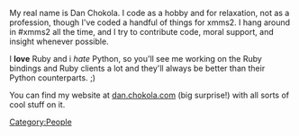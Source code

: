 My real name is Dan Chokola. I code as a hobby and for relaxation, not as a profession, though I've coded a handful of things for xmms2. I hang around in #xmms2 all the time, and I try to contribute code, moral support, and insight whenever possible.

I '''love''' Ruby and i ''hate'' Python, so you'll see me working on the Ruby bindings and Ruby clients a lot and they'll always be better than their Python counterparts. ;)

You can find my website at [http://dan.chokola.com dan.chokola.com] (big surprise!) with all sorts of cool stuff on it.

[[Category:People]]